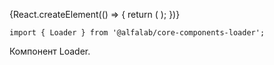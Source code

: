 

<Meta
    title='Компоненты/Loader'
    component={Loader}
/>


<!-- Canvas -->

<Story name='Loader'>
    {React.createElement(() => {
        return (
            <Loader />
        );
    })}
</Story>


<!-- Docs -->

<ComponentHeader
    name='Loader'
    version={version}
    package='@alfalab/core-components-loader'
    stage={3}
/>

```tsx
import { Loader } from '@alfalab/core-components-loader';
```

Компонент Loader.

<Loader />


<Props of={Loader} />

